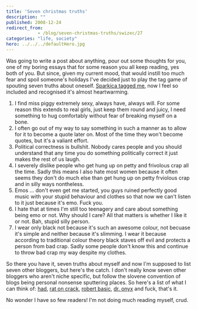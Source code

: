 ```yaml
---
title: 'Seven christmas truths'
description: ""
published: 2008-12-24
redirect_from: 
            - /blog/seven-christmas-truths/swizec/27
categories: "life, society"
hero: ../../../defaultHero.jpg
---
```


Was going to write a post about anything, pour out some thoughts for you, one of my boring essays that for some reason you all keep reading, yes both of you. But since, given my current mood, that would instill too much fear and spoil someone's holidays I've decided just to play the tag game of spouting seven truths about oneself. [Sparkica tagged me](http://blog.mozganostroj.com/2008/12/24/sedem-resnic-ali-sedem-prasic/), now I feel so included and recognised it's almost heartwarming.

1.  I find miss piggy extremely sexy, always have, always will. For some reason this extends to real girls, just keep them round and juicy, I need something to hug comfortably without fear of breaking myself on a bone.
2.  I often go out of my way to say something in such a manner as to allow for it to become a quote later on. Most of the time they won't become quotes, but it's a valiant effort.
3.  Political correctness is bullshit. Nobody cares people and you should understand that any time you do something politically correct it just makes the rest of us laugh.
4.  I severely dislike people who get hung up on petty and frivolous crap all the time. Sadly this means I also hate most women because it often seems they don't do much else than get hung up on petty frviolous crap and in silly ways nontheless.
5.  Emos ... don't even get me started, you guys ruined perfectly good music with your stupid behaviour and clothes so that now we can't listen to it just because it's emo. Fuck you.
6.  I hate that at times I'm still too teenagery and care about something being emo or not. Why should I care? All that matters is whether I like it or not. Bah, stupid silly person.
7.  I wear only black not because it's such an awesome colour, not becuase it's simple and neither because it's slimming. I wear it because according to traditional colour theory black staves off evil and protects a person from bad crap. Sadly some people don't know this and continue to throw bad crap my way despite my clothes.

So there you have it, seven truths about myself and now I'm supposed to list seven other bloggers, but here's the catch. I don't really know seven other bloggers who aren't niche specific, but follow the slovene convention of blogs being personal nonsense sputtering places. So here's a list of what I can think of: [had](http://www.had.si/), [rat on crack](http://ratoncrack.blogspot.com/), [robert basic](http://robertbasic.com/blog/), [dr. onyx](http://dronyx.wordpress.com/) and fuck, that's it.

No wonder I have so few readers! I'm not doing much reading myself, crud.
